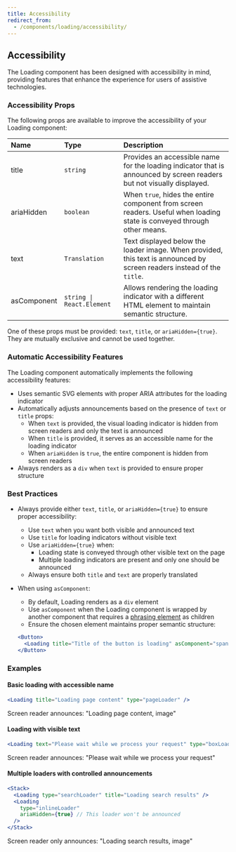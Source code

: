 ```yaml
---
title: Accessibility
redirect_from:
  - /components/loading/accessibility/
---
```


## Accessibility

The Loading component has been designed with accessibility in mind, providing features that enhance the experience for users of assistive technologies.

### Accessibility Props

The following props are available to improve the accessibility of your Loading component:

| Name        | Type                      | Description                                                                                                             |
| :---------- | :------------------------ | :---------------------------------------------------------------------------------------------------------------------- |
| title       | `string`                  | Provides an accessible name for the loading indicator that is announced by screen readers but not visually displayed.   |
| ariaHidden  | `boolean`                 | When `true`, hides the entire component from screen readers. Useful when loading state is conveyed through other means. |
| text        | `Translation`             | Text displayed below the loader image. When provided, this text is announced by screen readers instead of the `title`.  |
| asComponent | `string \| React.Element` | Allows rendering the loading indicator with a different HTML element to maintain semantic structure.                    |

One of these props must be provided: `text`, `title`, or `ariaHidden={true}`. They are mutually exclusive and cannot be used together.

### Automatic Accessibility Features

The Loading component automatically implements the following accessibility features:

- Uses semantic SVG elements with proper ARIA attributes for the loading indicator
- Automatically adjusts announcements based on the presence of `text` or `title` props:
  - When `text` is provided, the visual loading indicator is hidden from screen readers and only the text is announced
  - When `title` is provided, it serves as an accessible name for the loading indicator
  - When `ariaHidden` is `true`, the entire component is hidden from screen readers
- Always renders as a `div` when `text` is provided to ensure proper structure

### Best Practices

- Always provide either `text`, `title`, or `ariaHidden={true}` to ensure proper accessibility:

  - Use `text` when you want both visible and announced text
  - Use `title` for loading indicators without visible text
  - Use `ariaHidden={true}` when:
    - Loading state is conveyed through other visible text on the page
    - Multiple loading indicators are present and only one should be announced
  - Always ensure both `title` and `text` are properly translated

- When using `asComponent`:

  - By default, Loading renders as a `div` element
  - Use `asComponent` when the Loading component is wrapped by another component that requires a [phrasing element](https://developer.mozilla.org/en-US/docs/Web/HTML/Content_categories) as children
  - Ensure the chosen element maintains proper semantic structure:

  ```jsx
  <Button>
    <Loading title="Title of the button is loading" asComponent="span" />
  </Button>
  ```

### Examples

#### Basic loading with accessible name

```jsx
<Loading title="Loading page content" type="pageLoader" />
```

Screen reader announces: "Loading page content, image"

#### Loading with visible text

```jsx
<Loading text="Please wait while we process your request" type="boxLoader" />
```

Screen reader announces: "Please wait while we process your request"

#### Multiple loaders with controlled announcements

```jsx
<Stack>
  <Loading type="searchLoader" title="Loading search results" />
  <Loading
    type="inlineLoader"
    ariaHidden={true} // This loader won't be announced
  />
</Stack>
```

Screen reader only announces: "Loading search results, image"
